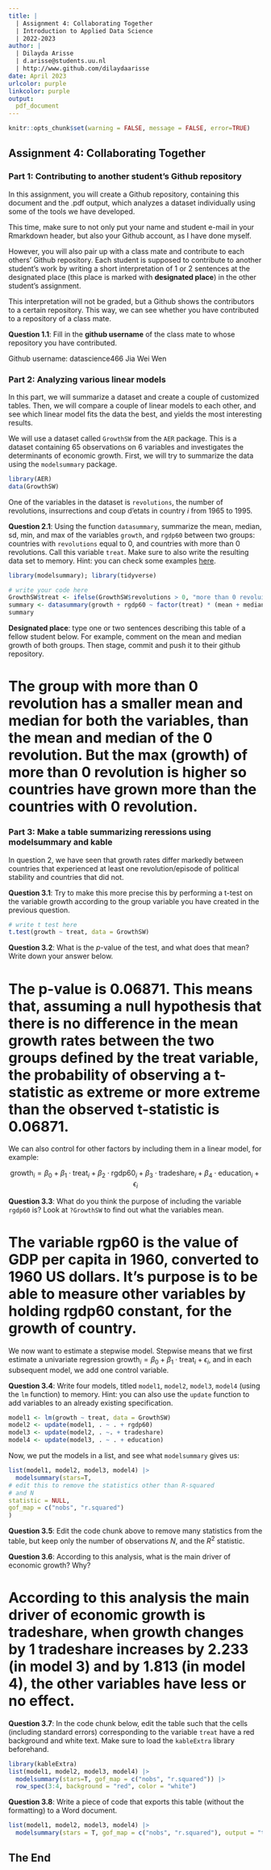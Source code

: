 ```yaml
---
title: | 
  | Assignment 4: Collaborating Together
  | Introduction to Applied Data Science
  | 2022-2023
author: |
  | Dilayda Arisse
  | d.arisse@students.uu.nl
  | http://www.github.com/dilaydaarisse
date: April 2023
urlcolor: purple
linkcolor: purple
output: 
  pdf_document
---
```


```r
knitr::opts_chunk$set(warning = FALSE, message = FALSE, error=TRUE)
```

## Assignment 4: Collaborating Together 

### Part 1: Contributing to another student's Github repository

In this assignment, you will create a Github repository, containing this document and the .pdf output, which analyzes a dataset individually using some of the tools we have developed. 

This time, make sure to not only put your name and student e-mail in your Rmarkdown header, but also your Github account, as I have done myself. 

However, you will also pair up with a class mate and contribute to each others' Github repository. Each student is supposed to contribute to another student's work by writing a short interpretation of 1 or 2 sentences at the designated place (this place is marked with **designated place**) in the other student's assignment. 

This interpretation will not be graded, but a Github shows the contributors to a certain repository. This way, we can see whether you have contributed to a repository of a class mate. 

**Question 1.1**: Fill in the __github username__ of the class mate to whose repository you have contributed. 

Github username: datascience466 
Jia Wei Wen

### Part 2: Analyzing various linear models

In this part, we will summarize a dataset and create a couple of customized tables. Then, we will compare a couple of linear models to each other, and see which linear model fits the data the best, and yields the most interesting results.

We will use a dataset called `GrowthSW` from the `AER` package. This is a dataset containing 65 observations on 6 variables and investigates the determinants of economic growth. First, we will try to summarize the data using the `modelsummary` package. 

```r
library(AER)
data(GrowthSW)
```

One of the variables in the dataset is `revolutions`, the number of revolutions, insurrections and coup d'etats in country $i$ from 1965 to 1995.

**Question 2.1**: Using the function `datasummary`, summarize the mean, median, sd, min, and max of the variables `growth`, and `rgdp60` between two groups: countries with `revolutions` equal to 0, and countries with more than 0 revolutions. Call this variable `treat`. Make sure to also write the resulting data set to memory. Hint: you can check some examples [here](https://vincentarelbundock.github.io/modelsummary/articles/datasummary.html#datasummary).

```r
library(modelsummary); library(tidyverse)

# write your code here
GrowthSW$treat <- ifelse(GrowthSW$revolutions > 0, "more than 0 revoluition", "0 revolution")
summary <- datasummary(growth + rgdp60 ~ factor(treat) * (mean + median + sd + min + max), data = GrowthSW)
summary
```

**Designated place**: type one or two sentences describing this table of a fellow student below. For example, comment on the mean and median growth of both groups. Then stage, commit and push it to their github repository. 

# The group with more than 0 revolution has a smaller mean and median for both the variables, than the mean and median of the 0 revolution. But the max (growth) of more than 0 revolution is higher so countries have grown more than the countries with 0 revolution. 

### Part 3: Make a table summarizing reressions using modelsummary and kable

In question 2, we have seen that growth rates differ markedly between countries that experienced at least one revolution/episode of political stability and countries that did not. 

**Question 3.1**: Try to make this more precise this by performing a t-test on the variable growth according to the group variable you have created in the previous question. 

```r
# write t test here
t.test(growth ~ treat, data = GrowthSW)
```

**Question 3.2**: What is the $p$-value of the test, and what does that mean? Write down your answer below.

# The p-value is 0.06871. This means that, assuming a null hypothesis that there is no difference in the mean growth rates between the two groups defined by the treat variable, the probability of observing a t-statistic as extreme or more extreme than the observed t-statistic is 0.06871.

We can also control for other factors by including them in a linear model, for example:

$$
\text{growth}_i = \beta_0 + \beta_1 \cdot \text{treat}_i + \beta_2 \cdot \text{rgdp60}_i + \beta_3 \cdot \text{tradeshare}_i + \beta_4 \cdot \text{education}_i + \epsilon_i
$$

**Question 3.3**: What do you think the purpose of including the variable `rgdp60` is? Look at `?GrowthSW` to find out what the variables mean. 

# The variable rgp60 is the value of GDP per capita in 1960, converted to 1960 US dollars. It's purpose is to be able to measure other variables by holding rgdp60 constant, for the growth of country.

We now want to estimate a stepwise model. Stepwise means that we first estimate a univariate regression $\text{growth}_i = \beta_0 + \beta_1 \cdot \text{treat}_i + \epsilon_i$, and in each subsequent model, we add one control variable. 

**Question 3.4**: Write four models, titled `model1`, `model2`, `model3`, `model4` (using the `lm` function) to memory. Hint: you can also use the `update` function to add variables to an already existing specification.

```r
model1 <- lm(growth ~ treat, data = GrowthSW)
model2 <- update(model1, . ~ . + rgdp60)
model3 <- update(model2, . ~. + tradeshare)
model4 <- update(model3, . ~ . + education)
```

Now, we put the models in a list, and see what `modelsummary` gives us:

```r
list(model1, model2, model3, model4) |>
  modelsummary(stars=T,
# edit this to remove the statistics other than R-squared
# and N
statistic = NULL,
gof_map = c("nobs", "r.squared")
) 

```

**Question 3.5**: Edit the code chunk above to remove many statistics from the table, but keep only the number of observations $N$, and the $R^2$ statistic. 

**Question 3.6**: According to this analysis, what is the main driver of economic growth? Why?

# According to this analysis the main driver of economic growth is tradeshare, when growth changes by 1 tradeshare increases by 2.233 (in model 3) and by 1.813 (in model 4), the other variables have less or no effect.


**Question 3.7**: In the code chunk below, edit the table such that the cells (including standard errors) corresponding to the variable `treat` have a red background and white text. Make sure to load the `kableExtra` library beforehand.

```r
library(kableExtra)
list(model1, model2, model3, model4) |>
  modelsummary(stars=T, gof_map = c("nobs", "r.squared")) |>
  row_spec(3:4, background = "red", color = "white")
```

**Question 3.8**: Write a piece of code that exports this table (without the formatting) to a Word document. 

```r
list(model1, model2, model3, model4) |>
  modelsummary(stars = T, gof_map = c("nobs", "r.squared"), output = "table.docx")
```

## The End
